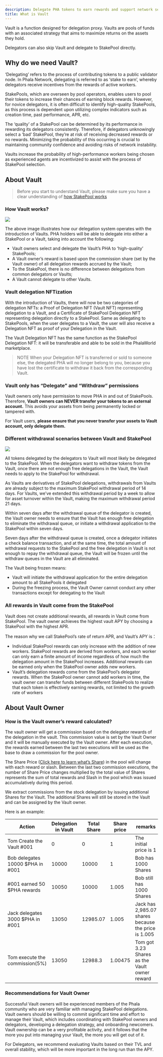 ```yaml
---
description: Delegate PHA tokens to earn rewards and support network security.
title: What is Vault
---
```



Vault is a function designed for delegation proxy. Vaults are pools of funds with an associated strategy that aims to maximize returns on the assets they hold.

Delegators can also skip Vault and delegate to StakePool directly.

## Why do we need Vault? <a href="#why-do-we-need-vault" id="why-do-we-need-vault"></a>

‘Delegating’ refers to the process of contributing tokens to a public validator node. In Phala Network, delegating is referred to as ‘stake to earn’, whereby delegators receive incentives from the rewards of active workers.

StakePools, which are overseen by pool operators, enables users to pool their tokens to increase their chances of earning block rewards. However, for novice delegators, it is often difficult to identify high-quality StakePools, as this process is dependent upon utilizing complex indicators such as creation time, past performance, APR, etc.

The ‘quality’ of a StakePool can be determined by its performance in rewarding its delegators consistently. Therefore, if delegators unknowingly select a ‘bad’ StakePool, they’re at risk of receiving decreased rewards or no rewards. Minimizing the probability of this occurring is crucial to maintaining community confidence and avoiding risks of network instability.

Vaults increase the probability of high-performance workers being chosen as experienced agents are incentivized to assist with the process of StakePool selection.

## About Vault <a href="#about-vault" id="about-vault"></a>

> Before you start to understand Vault, please make sure you have a clear understanding of [how StakePool works](/overview/pha-token/delegation/delegate-to-stakepool#how-it-works)

### How Vault works? <a href="#how-vault-works" id="how-vault-works"></a>

![](https://i.imgur.com/OyI4jab.png)

The above image illustrates how our delegation system operates with the introduction of Vaults. PHA holders will be able to delegate into either a StakePool or a Vault, taking into account the following:

* Vault owners select and delegate the Vault’s PHA to ‘high-quality’ StakePools;
* A Vault owner’s reward is based upon the commission share (set by the Vault owner) of all delegation rewards accrued by the Vault;
* To the StakePool, there is no difference between delegations from common delegators or Vaults;
* A Vault cannot delegate to other Vaults.

### Vault delegation NFTization <a href="#vault-delegation-nftization" id="vault-delegation-nftization"></a>

With the introduction of Vaults, there will now be two categories of delegation NFTs: a Proof of Delegation NFT (Vault NFT) representing delegation to a Vault, and a Certificate of StakePool Delegation NFT representing delegation directly to a StakePool. Same as delegating to StakePools, when the user delegates to a Vault, the user will also receive a Delegation NFT as proof of your Delegation in the Vault.

The Vault Delegation NFT has the same function as the StakePool Delegation NFT: it will be transferable and able to be sold in the PhalaWorld marketplace.

> NOTE When your Delegation NFT is transferred or sold to someone else, the delegated PHA will no longer belong to you, because you have lost the certificate to withdraw it back from the corresponding Vault.

### Vault only has “Delegate” and “Withdraw” permissions <a href="#vault-only-has-delegate-and-withdraw-permissions" id="vault-only-has-delegate-and-withdraw-permissions"></a>

Vault owners only have permission to move PHA in and out of StakePools. Therefore, **Vault owners can NEVER transfer your tokens to an external account.** This avoids your assets from being permanently locked or tampered with.

For Vault users, **please ensure that you never transfer your assets to Vault account, only delegate them.**

### Different withdrawal scenarios between Vault and StakePool <a href="#different-withdrawal-scenarios-between-vault-and-stakepool" id="different-withdrawal-scenarios-between-vault-and-stakepool"></a>

![](https://i.imgur.com/LpHll0z.png)

All tokens delegated by the delegators to Vault will most likely be delegated to the StakePool. When the delegators want to withdraw tokens from the Vault, once there are not enough free delegations in the Vault, the Vault needs to apply to the StakePool for withdrawal.

As Vaults are derivatives of StakePool delegations, withdrawals from Vaults are already subject to the maximum StakePool withdrawal period of 14 days. For Vaults, we’ve extended this withdrawal period by a week to allow for asset turnover within the Vault, making the maximum withdrawal period 21 days.

Within seven days after the withdrawal queue of the delegator is created, the Vault owner needs to ensure that the Vault has enough free delegation to eliminate the withdrawal queue, or initiate a withdrawal application to the StakePool within seven days.

Seven days after the withdrawal queue is created, once a delegator initiates a check balance transaction, and at the same time, the total amount of withdrawal requests to the StakePool and the free delegation in Vault is not enough to repay the withdrawal queue, the Vault will be frozen until the withdraw queues in the Vault are all eliminated.

The Vault being frozen means:

* Vault will initiate the withdrawal application for the entire delegation amount to all StakePools it delegated
* During the freezing process, the Vault Owner cannot conduct any other transactions except for delegating to the Vault

### All rewards in Vault come from the StakePool <a href="#all-rewards-in-vault-come-from-the-stakepool" id="all-rewards-in-vault-come-from-the-stakepool"></a>

Vault does not create additional rewards, all rewards in Vault come from StakePool. The vault owner achieves the highest vault APY by choosing a StakePool with the highest APR.

The reason why we call StakePool’s rate of return APR, and Vault’s APY is：

* Individual StakePool rewards can only increase with the addition of new workers. StakePool rewards are derived from workers, and each worker can only earn a finite amount of income regardless of how much the delegation amount in the StakePool increases. Additional rewards can be earned only when the StakePool owner adds new workers.
* Vault’s delegation rewards come from the StakePool’s delegator rewards. When the StakePool owner cannot add workers in time, the vault owner can transfer funds between different StakePools to realize that each token is effectively earning rewards, not limited to the growth rate of workers

## About Vault Owner <a href="#about-vault-owner" id="about-vault-owner"></a>

### How is the Vault owner’s reward calculated? <a href="#how-is-the-vault-owners-reward-calculated" id="how-is-the-vault-owners-reward-calculated"></a>

The vault owner will get a commission based on the delegator rewards of the delegation in the vault. This commission value is set by the Vault Owner and it will be manually executed by the Vault owner. After each execution, the rewards earned between the last two executions will be used as the base to draw a commission for the pool owner.

The Share Price ([Click here to learn what’s Share](/overview/pha-token/delegation/whats-share)) in the pool will change with each reward or slash. Between the last two commission executions, the number of Share Price changes multiplied by the total value of Shares represents the sum of total rewards and Slash in the pool which was issued accumulatively during this period.

We extract commissions from the stock delegation by issuing additional Shares for the Vault. The additional Shares will still be stored in the Vault and can be assigned by the Vault owner.

Here is an example:

| Action                           | Delegation in Vault | Total Share | Share price | remarks                                             |
| -------------------------------- | ------------------- | ----------- | ----------- | --------------------------------------------------- |
| Tom Create the Vault #001        | 0                   | 0           | 1           | The initial price is 1                              |
| Bob delegates 10000 $PHA in #001 | 10000               | 10000       | 1           | Bob has 1000 Shares                                 |
| #001 earned 50 $PHA rewards      | 10050               | 10000       | 1.005       | Bob still has 1000 Shares                           |
| Jack delegates 3000 $PHA in #001 | 13050               | 12985.07    | 1.005       | Jack has 2,985.07 shares because the price is 1.005 |
| Tom execute the commission(5%)   | 13050               | 12988.3     | 1.00475     | Tom got 3.23 Shares as the Vault owner reward       |

### Recommendations for Vault Owner <a href="#recommendations-for-vault-owner" id="recommendations-for-vault-owner"></a>

Successful Vault owners will be experienced members of the Phala community who are very familiar with managing StakePool delegations. Vault owners should be willing to commit significant time and effort to manage their Vault, which includes coordinating with StakePool owners and delegators, developing a delegation strategy, and onboarding newcomers. Vault ownership can be a very profitable activity, and it follows that the more you put into managing your Vault, the more you will get out of it.

For Delegators, we recommend evaluating Vaults based on their TVL and overall stability, which will be more important in the long run than the APY.
